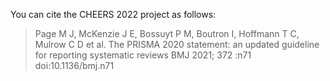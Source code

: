 You can cite the CHEERS 2022 project as follows: 

> Page M J, McKenzie J E, Bossuyt P M, Boutron I, Hoffmann T C, Mulrow C D et al. The PRISMA 2020 statement: an updated guideline for reporting systematic reviews BMJ 2021; 372 :n71 doi:10.1136/bmj.n71
